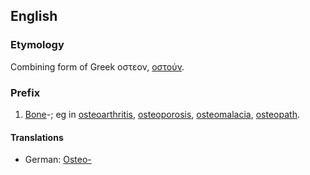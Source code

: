 ==English==
=== Etymology ===
Combining form of Greek οστεον, [[οστούν]].

=== Prefix ===
# [[Bone]]-; eg in [[osteoarthritis]], [[osteoporosis]], [[osteomalacia]], [[osteopath]].

====Translations====
*German: [[Osteo-]]